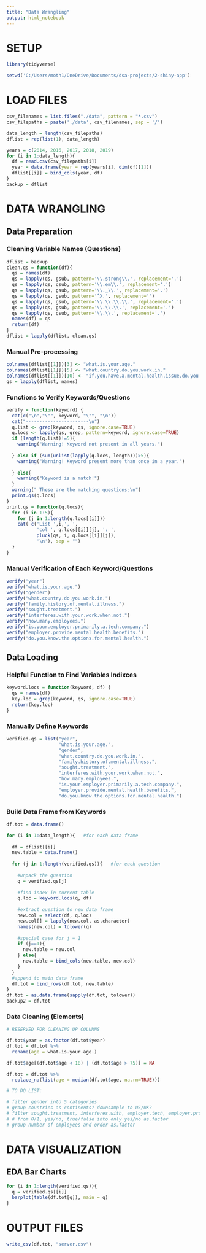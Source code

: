 ```yaml
---
title: "Data Wrangling"
output: html_notebook
---
```


# SETUP
```r
library(tidyverse)

setwd('C:/Users/moth1/OneDrive/Documents/dsa-projects/2-shiny-app')
```

# LOAD FILES
```r
csv_filenames = list.files("./data", pattern = "*.csv")
csv_filepaths = paste('./data', csv_filenames, sep = '/')

data_length = length(csv_filepaths)
dflist = rep(list(1), data_length)

years = c(2014, 2016, 2017, 2018, 2019)
for (i in 1:data_length){
  df = read.csv(csv_filepaths[i])
  year = data.frame(year = rep(years[i], dim(df)[1]))
  dflist[[i]] = bind_cols(year, df)
}
backup = dflist
```

# DATA WRANGLING

## Data Preparation

### Cleaning Variable Names (Questions)
```r
dflist = backup
clean.qs = function(df){
  qs = names(df)
  qs = lapply(qs, gsub, pattern='\\.strong\\.', replacement='.')
  qs = lapply(qs, gsub, pattern='\\.em\\.', replacement='.')
  qs = lapply(qs, gsub, pattern='\\._\\.', replacement='.')
  qs = lapply(qs, gsub, pattern='^X.', replacement='')
  qs = lapply(qs, gsub, pattern='\\.\\.\\.\\.', replacement='.')
  qs = lapply(qs, gsub, pattern='\\.\\.\\.', replacement='.')
  qs = lapply(qs, gsub, pattern='\\.\\.', replacement='.')
  names(df) = qs
  return(df)
}
dflist = lapply(dflist, clean.qs)
```

### Manual Pre-processing
```r
colnames(dflist[[1]])[3] <- "what.is.your.age."
colnames(dflist[[1]])[5] <- "what.country.do.you.work.in."
colnames(dflist[[1]])[10] <- "if.you.have.a.mental.health.issue.do.you.feel.that.it.interferes.with.your.work.when.NOT.being.treated.effectively."
qs = lapply(dflist, names)
```

### Functions to Verify Keywords/Questions
```r
verify = function(keyword) {
  cat(c("\n","\"", keyword, "\"", "\n"))
  cat("-----------------------\n")
  q.list <- grep(keyword, qs, ignore.case=TRUE)
  q.locs <- lapply(qs, grep, pattern=keyword, ignore.case=TRUE)  
  if (length(q.list)!=5){
    warning("Warning! Keyword not present in all years.")
    
  } else if (sum(unlist(lapply(q.locs, length)))>5){
    warning("Warning! Keyword present more than once in a year.")
    
  } else{
    warning("Keyword is a match!")
  }
  warning(" These are the matching questions:\n")
  print.qs(q.locs)
}
print.qs = function(q.locs){
  for (i in 1:5){
    for (j in 1:length(q.locs[[i]]))
    cat( c('List ',i,', ',
           'col ', q.locs[[i]][j], ': ',
           pluck(qs, i, q.locs[[i]][j]),
           '\n'), sep = "")
  }
}
```

### Manual Verification of Each Keyword/Questions
```r
verify("year")
verify("what.is.your.age.")
verify("gender")
verify("what.country.do.you.work.in.")
verify("family.history.of.mental.illness.")
verify("sought.treatment.")
verify("interferes.with.your.work.when.not.")
verify("how.many.employees.")
verify("is.your.employer.primarily.a.tech.company.")
verify("employer.provide.mental.health.benefits.")
verify("do.you.know.the.options.for.mental.health.")
```

## Data Loading

### Helpful Function to Find Variables Indixces
```r
keyword.locs = function(keyword, df) {
  qs = names(df)
  key.loc = grep(keyword, qs, ignore.case=TRUE)
  return(key.loc)
}
```

### Manually Define Keywords
```r
verified.qs = list("year",
                   "what.is.your.age.",
                   "gender",
                   "what.country.do.you.work.in.",
                   "family.history.of.mental.illness.",
                   "sought.treatment.",
                   "interferes.with.your.work.when.not.",
                   "how.many.employees.",
                   "is.your.employer.primarily.a.tech.company.",
                   "employer.provide.mental.health.benefits.",
                   "do.you.know.the.options.for.mental.health.")
```

### Build Data Frame from Keywords
```r
df.tot = data.frame()

for (i in 1:data_length){   #for each data frame
  
  df = dflist[[i]]
  new.table = data.frame()
  
  for (j in 1:length(verified.qs)){   #for each question
    
    #unpack the question
    q = verified.qs[j]
    
    #find index in current table
    q.loc = keyword.locs(q, df)
    
    #extract question to new data frame
    new.col = select(df, q.loc)
    new.col[] = lapply(new.col, as.character)
    names(new.col) = tolower(q)
    
    #special case for j = 1
    if (j==1){
      new.table = new.col
    } else{
      new.table = bind_cols(new.table, new.col)
    }
  }
  #append to main data frame
  df.tot = bind_rows(df.tot, new.table)
}
df.tot = as.data.frame(sapply(df.tot, tolower))
backup2 = df.tot
```

### Data Cleaning (Elements)
```r
# RESERVED FOR CLEANING UP COLUMNS

df.tot$year = as.factor(df.tot$year)
df.tot = df.tot %>% 
  rename(age = what.is.your.age.)

df.tot$age[(df.tot$age < 18) | (df.tot$age > 75)] = NA

df.tot = df.tot %>% 
  replace_na(list(age = median(df.tot$age, na.rm=TRUE)))

# TO DO LIST:

# filter gender into 5 categories
# group countries as continents? downsample to US/UK?
# filter sought.treatment, interferes.with, employer.tech, employer.provide, know.options
# # from 0/1, yes/no, true/false into only yes/no as.factor
# group number of employees and order as.factor
```


# DATA VISUALIZATION

## EDA Bar Charts
```r
for (i in 1:length(verified.qs)){
  q = verified.qs[[i]]
  barplot(table(df.tot[q]), main = q)
}
```

# OUTPUT FILES
```r
write_csv(df.tot, "server.csv")
```

